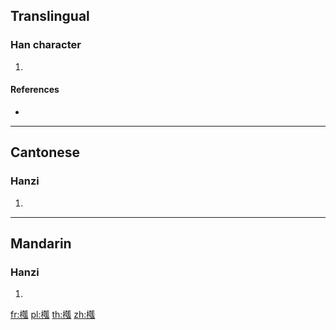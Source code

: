 ==Translingual==

===Han character===
{{Han char|rn=75|rad=木|as=11|sn=15|four=42930|canj=DKSO|ids=⿰木瓠}}

# {{defn|Han|sort=木11}}

====References====
* {{Han ref|kx=0547.110|dkj=15368|dj=0935.090|hdz=21278.040|uh=69EC|ud=27116|bh=E5D4|bd=58836}}

----

==Cantonese==

===Hanzi===
{{yue-hanzi|jyut=[[waa6]]|y=wa6}}

# {{defn|lang=yue|sort=木11}}

----

==Mandarin==

===Hanzi===
{{cmn-hanzi|pin=[[huà]] ([[hua4]])|wg=hua<sup>4</sup>}}

# {{defn|lang=cmn|sort=木11}}

[[fr:槬]]
[[pl:槬]]
[[th:槬]]
[[zh:槬]]